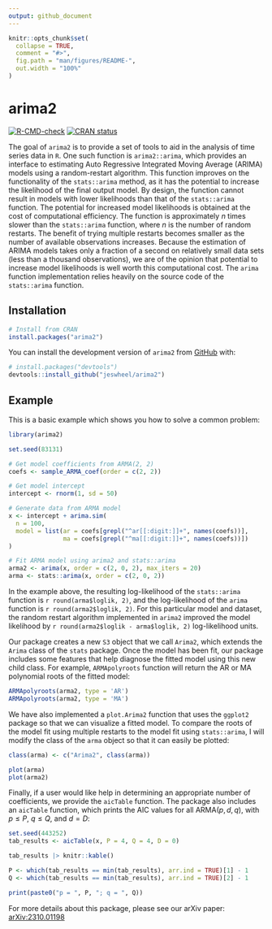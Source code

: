 ```yaml
---
output: github_document
---
```


<!-- README.md is generated from README.Rmd. Please edit that file -->

```r
knitr::opts_chunk$set(
  collapse = TRUE,
  comment = "#>",
  fig.path = "man/figures/README-",
  out.width = "100%"
)
```

# arima2

<!-- badges: start -->
[![R-CMD-check](https://github.com/jeswheel/arima2/actions/workflows/R-CMD-check.yaml/badge.svg)](https://github.com/jeswheel/arima2/actions/workflows/R-CMD-check.yaml)
[![CRAN status](https://www.r-pkg.org/badges/version/arima2)](https://CRAN.R-project.org/package=arima2)
<!-- badges: end -->

The goal of `arima2` is to provide a set of tools to aid in the analysis of time series data in `R`. 
One such function is `arima2::arima`, which provides an interface to estimating Auto Regressive Integrated Moving Average (ARIMA) models using a random-restart algorithm. 
This function improves on the functionality of the `stats::arima` method, as it has the potential to increase the likelihood of the final output model.
By design, the function cannot result in models with lower likelihoods than that of the `stats::arima` function. 
The potential for increased model likelihoods is obtained at the cost of computational efficiency. 
The function is approximately $n$ times slower than the `stats::arima` function, where $n$ is the number of random restarts.
The benefit of trying multiple restarts becomes smaller as the number of available observations increases. 
Because the estimation of ARIMA models takes only a fraction of a second on relatively small data sets (less than a thousand observations), we are of the opinion that potential to increase model likelihoods is well worth this computational cost.
The `arima` function implementation relies heavily on the source code of the `stats::arima` function. 

## Installation

``` r
# Install from CRAN
install.packages("arima2")
```

You can install the development version of `arima2` from [GitHub](https://github.com/) with:

``` r
# install.packages("devtools")
devtools::install_github("jeswheel/arima2")
```

## Example

This is a basic example which shows you how to solve a common problem:

```r
library(arima2)

set.seed(83131)  

# Get model coefficients from ARMA(2, 2)
coefs <- sample_ARMA_coef(order = c(2, 2))

# Get model intercept 
intercept <- rnorm(1, sd = 50)

# Generate data from ARMA model 
x <- intercept + arima.sim(
  n = 100, 
  model = list(ar = coefs[grepl("^ar[[:digit:]]+", names(coefs))], 
               ma = coefs[grepl("^ma[[:digit:]]+", names(coefs))])
)

# Fit ARMA model using arima2 and stats::arima 
arma2 <- arima(x, order = c(2, 0, 2), max_iters = 20)
arma <- stats::arima(x, order = c(2, 0, 2))
```

In the example above, the resulting log-likelihood of the `stats::arima` function is `r round(arma$loglik, 2)`, and the log-likelihood of the `arima` function is `r round(arma2$loglik, 2)`.
For this particular model and dataset, the random restart algorithm implemented in `arima2` improved the model likelihood by `r round(arma2$loglik - arma$loglik, 2)` log-likelihood units. 

Our package creates a new `S3` object that we call `Arima2`, which extends the `Arima` class of the `stats` package. 
Once the model has been fit, our package includes some features that help diagnose the fitted model using this new child class.
For example, `ARMApolyroots` function will return the AR or MA polynomial roots of the fitted model:

```r
ARMApolyroots(arma2, type = 'AR')
ARMApolyroots(arma2, type = 'MA')
```

We have also implemented a `plot.Arima2` function that uses the `ggplot2` package so that we can visualize a fitted model. 
To compare the roots of the model fit using multiple restarts to the model fit using `stats::arima`, I will modify the class of the `arma` object so that it can easily be plotted:

```r
class(arma) <- c("Arima2", class(arma))

plot(arma)
plot(arma2)
```

Finally, if a user would like help in determining an appropriate number of coefficients, we provide the `aicTable` function.
The package also includes an `aicTable` function, which prints the AIC values for all ARMA$(p, d, q)$, with $p \leq P$, $q \leq Q$, and $d = D$:

```r
set.seed(443252)
tab_results <- aicTable(x, P = 4, Q = 4, D = 0) 

tab_results |> knitr::kable()

P <- which(tab_results == min(tab_results), arr.ind = TRUE)[1] - 1
Q <- which(tab_results == min(tab_results), arr.ind = TRUE)[2] - 1

print(paste0("p = ", P, "; q = ", Q))
```

For more details about this package, please see our arXiv paper: [arXiv:2310.01198](https://doi.org/10.48550/arXiv.2310.01198)
